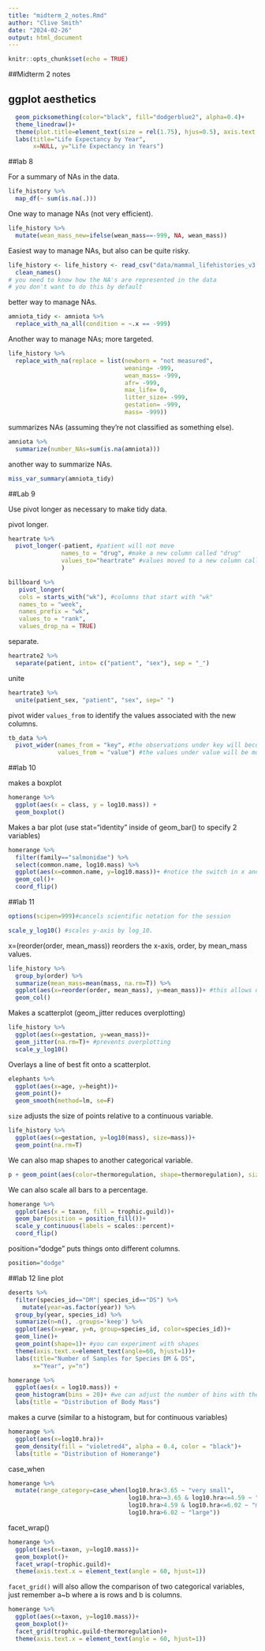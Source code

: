 ```yaml
---
title: "midterm_2_notes.Rmd"
author: "Clive Smith"
date: "2024-02-26"
output: html_document
---
```


```r
knitr::opts_chunk$set(echo = TRUE)
```

##Midterm 2 notes

## ggplot aesthetics

```r
  geom_picksomething(color="black", fill="dodgerblue2", alpha=0.4)+
  theme_linedraw()+
  theme(plot.title=element_text(size = rel(1.75), hjus=0.5), axis.text.x = element_text(angle = 60,     hjust=1))+
  labs(title="Life Expectancy by Year", 
       x=NULL, y="Life Expectancy in Years")
```
  
##lab 8

For a summary of NAs in the data.
```r
life_history %>% 
  map_df(~ sum(is.na(.)))
```

One way to manage NAs (not very efficient).
```r
life_history %>% 
  mutate(wean_mass_new=ifelse(wean_mass==-999, NA, wean_mass))
```

Easiest way to manage NAs, but also can be quite risky.
```r
life_history <- life_history <- read_csv("data/mammal_lifehistories_v3.csv", na= c("NA", " ", ".", "-999", "not measured")) %>% 
  clean_names()
# you need to know how the NA's are represented in the data
# you don't want to do this by default
```

better way to manage NAs.
```r
amniota_tidy <- amniota %>% 
  replace_with_na_all(condition = ~.x == -999)
```

Another way to manage NAs; more targeted.
```r
life_history %>% 
  replace_with_na(replace = list(newborn = "not measured", 
                                 weaning= -999, 
                                 wean_mass= -999, 
                                 afr= -999, 
                                 max_life= 0, 
                                 litter_size= -999, 
                                 gestation= -999, 
                                 mass= -999))
```

summarizes NAs (assuming they're not classified as something else).
```r
amniota %>% 
  summarize(number_NAs=sum(is.na(amniota)))
```

another way to summarize NAs.
```r
miss_var_summary(amniota_tidy)
```

##Lab 9

Use pivot longer as necessary to make tidy data.

pivot longer.
```r
heartrate %>% 
  pivot_longer(-patient, #patient will not move
               names_to = "drug", #make a new column called "drug"
               values_to="heartrate" #values moved to a new column called "heartrate"
               )
```

```r
billboard %>% 
   pivot_longer(
   cols = starts_with("wk"), #columns that start with "wk"
   names_to = "week",
   names_prefix = "wk",
   values_to = "rank",
   values_drop_na = TRUE)
```

separate.
```r
heartrate2 %>% 
  separate(patient, into= c("patient", "sex"), sep = "_")
```

unite
```r
heartrate3 %>% 
  unite(patient_sex, "patient", "sex", sep=" ")
```

pivot wider
`values_from` to identify the values associated with the new columns.
```r
tb_data %>% 
  pivot_wider(names_from = "key", #the observations under key will become new columns
              values_from = "value") #the values under value will be moved to the new columns
```

##lab 10

makes a boxplot
```r
homerange %>% 
  ggplot(aes(x = class, y = log10.mass)) +
  geom_boxplot()
```

Makes a bar plot (use stat="identity" inside of geom_bar() to specify 2 variables)
```r
homerange %>% 
  filter(family=="salmonidae") %>%
  select(common.name, log10.mass) %>% 
  ggplot(aes(x=common.name, y=log10.mass))+ #notice the switch in x and y
  geom_col()+
  coord_flip()
```

##lab 11

```r
options(scipen=999)#cancels scientific notation for the session
```

```r
scale_y_log10() #scales y-axis by log_10.
```

x=(reorder(order, mean_mass)) reorders the x-axis, order, by mean_mass values.
```r
life_history %>% 
  group_by(order) %>% 
  summarize(mean_mass=mean(mass, na.rm=T)) %>% 
  ggplot(aes(x=reorder(order, mean_mass), y=mean_mass))+ #this allows us to order the x axis by mean_mass
  geom_col()
```

Makes a scatterplot (geom_jitter reduces overplotting)
```r
life_history %>% 
  ggplot(aes(x=gestation, y=wean_mass))+
  geom_jitter(na.rm=T)+ #prevents overplotting
  scale_y_log10()
```

Overlays a line of best fit onto a scatterplot.
```r
elephants %>% 
  ggplot(aes(x=age, y=height))+
  geom_point()+
  geom_smooth(method=lm, se=F)
```

`size` adjusts the size of points relative to a continuous variable.
```r
life_history %>% 
  ggplot(aes(x=gestation, y=log10(mass), size=mass))+
  geom_point(na.rm=T)
```

We can also map shapes to another categorical variable.
```r
p + geom_point(aes(color=thermoregulation, shape=thermoregulation), size=1.5)
```

We can also scale all bars to a percentage.
```r
homerange %>% 
  ggplot(aes(x = taxon, fill = trophic.guild))+
  geom_bar(position = position_fill())+ 
  scale_y_continuous(labels = scales::percent)+
  coord_flip()
```

position="dodge" puts things onto different columns.
```r
position="dodge"
```

##lab 12
line plot
```r
deserts %>% 
  filter(species_id=="DM"| species_id=="DS") %>% 
    mutate(year=as.factor(year)) %>% 
  group_by(year, species_id) %>% 
  summarize(n=n(), .groups='keep') %>% 
  ggplot(aes(x=year, y=n, group=species_id, color=species_id))+
  geom_line()+
  geom_point(shape=1)+ #you can experiment with shapes
  theme(axis.text.x=element_text(angle=60, hjust=1))+
  labs(title="Number of Samples for Species DM & DS", 
       x="Year", y="n")
```

```r
homerange %>% 
  ggplot(aes(x = log10.mass)) +
  geom_histogram(bins = 20)+ #we can adjust the number of bins with the bins argument
  labs(title = "Distribution of Body Mass")
```

makes a curve (similar to a histogram, but for continuous variables)
```r
homerange %>% 
  ggplot(aes(x=log10.hra))+
  geom_density(fill = "violetred4", alpha = 0.4, color = "black")+
  labs(title = "Distribution of Homerange")
```

case_when
```r
homerange %>% 
  mutate(range_category=case_when(log10.hra<3.65 ~ "very small", 
                                  log10.hra>=3.65 & log10.hra<=4.59 ~ "small", 
                                  log10.hra>4.59 & log10.hra<=6.02 ~ "medium", 
                                  log10.hra>6.02 ~ "large"))
```

facet_wrap()
```r
homerange %>% 
  ggplot(aes(x=taxon, y=log10.mass))+
  geom_boxplot()+
  facet_wrap(~trophic.guild)+
  theme(axis.text.x = element_text(angle = 60, hjust=1))
```

`facet_grid()` will also allow the comparison of two categorical variables, just remember a~b where a is rows and b is columns.  
```r
homerange %>% 
  ggplot(aes(x=taxon, y=log10.mass))+
  geom_boxplot()+
  facet_grid(trophic.guild~thermoregulation)+
  theme(axis.text.x = element_text(angle = 60, hjust=1))
```







